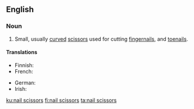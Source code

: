 ==English==

===Noun===
{{en-noun|nail scissors|head=[[nail]] [[scissors]]}} {{context|pluralonly|lang=en}}

# Small, usually [[curved]] [[scissors]] used for cutting [[fingernails]], and [[toenails]].

====Translations====
{{trans-top|small scissors}}
* Finnish: {{t+|fi|kynsisakset}}
* French: {{t|fr|ciseaux à ongles|m}}
{{trans-mid}}
* German: {{t+|de|Nagelschere|f}}
* Irish: {{t|ga|siosúr ingne|m}}
{{trans-bottom}}

[[ku:nail scissors]]
[[fi:nail scissors]]
[[ta:nail scissors]]